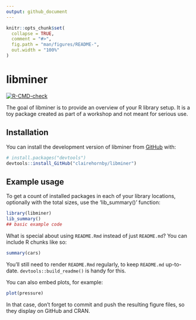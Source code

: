 ```yaml
---
output: github_document
---
```


<!-- README.md is generated from README.Rmd. Please edit that file -->

```r
knitr::opts_chunk$set(
  collapse = TRUE,
  comment = "#>",
  fig.path = "man/figures/README-",
  out.width = "100%"
)
```

# libminer

<!-- badges: start -->
[![R-CMD-check](https://github.com/clairehornby/libminer/actions/workflows/R-CMD-check.yaml/badge.svg)](https://github.com/clairehornby/libminer/actions/workflows/R-CMD-check.yaml)
<!-- badges: end -->

The goal of libminer is to provide an overview of your R library setup. It is a toy package created as part of a workshop and not meant for serious use.

## Installation

You can install the development version of libminer from [GitHub](https://github.com/) with:

``` r
# install.packages("devtools")
devtools::install_GitHub("clairehornby/libminer")
```

## Example usage

To get a count of installed packages in each of your library locations, optionally with the total sizes, use the 'lib_summary()' function:

```r
library(libminer)
lib_summary()
## basic example code
```

What is special about using `README.Rmd` instead of just `README.md`? You can include R chunks like so:

```r
summary(cars)
```

You'll still need to render `README.Rmd` regularly, to keep `README.md` up-to-date. `devtools::build_readme()` is handy for this.

You can also embed plots, for example:

```r
plot(pressure)
```

In that case, don't forget to commit and push the resulting figure files, so they display on GitHub and CRAN.
